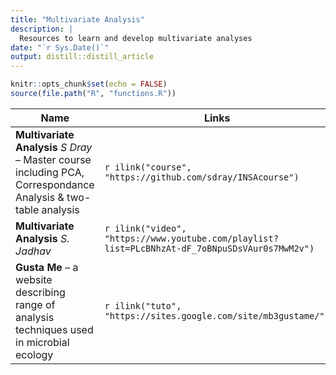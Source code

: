 ```yaml
---
title: "Multivariate Analysis"
description: |
  Resources to learn and develop multivariate analyses
date: "`r Sys.Date()`"
output: distill::distill_article
---
```


```r
knitr::opts_chunk$set(echo = FALSE)
source(file.path("R", "functions.R"))
```




| Name                                      | Links |
|-------------------------------------------|-------|
|**Multivariate Analysis** *S Dray* -- Master course including PCA, Correspondance Analysis & two-table analysis|`r ilink("course", "https://github.com/sdray/INSAcourse")`|
|**Multivariate Analysis** *S. Jadhav*|`r ilink("video", "https://www.youtube.com/playlist?list=PLcBNhzAt-dF_7oBNpuSDsVAur0s7MwM2v")`|
|**Gusta Me** -- a website describing range of analysis techniques used in microbial ecology |`r ilink("tuto", "https://sites.google.com/site/mb3gustame/")`|


